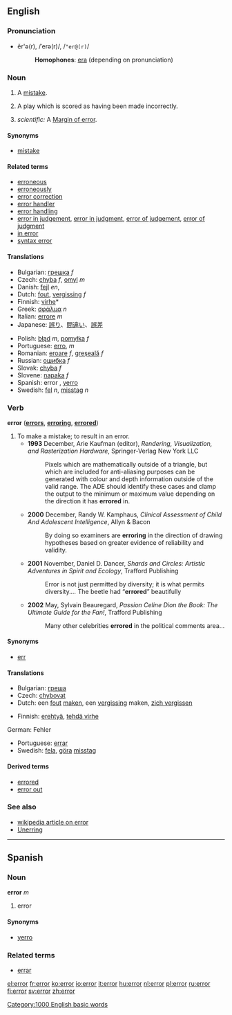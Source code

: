 ==English==

===Pronunciation===
*ĕr'ə(r), /ˈerə(r)/, /<tt>"er@(r)</tt>/
*:'''Homophones''': [[era]] (depending on pronunciation)

===Noun===
{{en-noun-reg}}

# A [[mistake]].
# {{baseball}} A play which is scored as having been made incorrectly.
# ''scientific:'' A [[w:Margin of error|Margin of error]].

====Synonyms====
*[[mistake]]

====Related terms====
*[[erroneous]]
*[[erroneously]]
*[[error correction]]
*[[error handler]]
*[[error handling]]
*[[error in judgement]], [[error in judgment]], [[error of judgement]], [[error of judgment]]
*[[in error]]
*[[syntax error]]

====Translations====
{{top}}
*Bulgarian: [[грешка]] ''f''
*Czech: [[chyba]] ''f'', [[omyl]] ''m''
*Danish: [[fejl]] ''en'',
*Dutch: [[fout]], [[vergissing]] ''f''
*Finnish: [[virhe]]*
*Greek: [[σφάλμα]] ''n''
*Italian: [[errore]] ''m''
*Japanese: [[誤り]]、[[間違い]]、[[誤差]]
{{mid}}
*Polish: [[błąd]] ''m'', [[pomyłka]] ''f''
*Portuguese: [[erro]], ''m''
*Romanian: [[eroare]] ''f'', [[greşeală]] ''f''
*Russian: [[oшибкa]] ''f''
*Slovak: [[chyba]] ''f''
*Slovene: [[napaka]] ''f''
*Spanish: error {{m}}, [[yerro]] {{m}}
*Swedish: [[fel]] ''n'', [[misstag]] ''n''
{{bottom}}

===Verb===
'''error''' ('''[[errors]]''', '''[[erroring]]''', '''[[errored]]''')

# To make a mistake; to result in an error.
#*'''1993''' December, Arie Kaufman (editor), ''Rendering, Visualization, and Rasterization Hardware'', Springer-Verlag New York LLC
#*:Pixels which are mathematically outside of a triangle, but which are included for anti-aliasing purposes can be generated with colour and depth information outside of the valid range. The ADE should identify these cases and clamp the output to the minimum or maximum value depending on the direction it has '''errored''' in.
#*'''2000''' December, Randy W. Kamphaus, ''Clinical Assessment of Child And Adolescent Intelligence'', Allyn & Bacon
#*:By doing so examiners are '''erroring''' in the direction of drawing hypotheses based on greater evidence of reliability and validity.
#*'''2001''' November, Daniel D. Dancer, ''Shards and Circles: Artistic Adventures in Spirit and Ecology'', Trafford Publishing
#*:Error is not just permitted by diversity; it is what permits diversity.''...'' The beetle had “'''errored'''” beautifully
#*'''2002''' May, Sylvain Beauregard, ''Passion Celine Dion the Book: The Ultimate Guide for the Fan!'', Trafford Publishing
#*:Many other celebrities '''errored''' in the political comments area...<!--[sic.]-->

====Synonyms====
*[[err]]

====Translations====
{{top}}
*Bulgarian: [[греша]]
*Czech: [[chybovat]]
*Dutch: een [[fout]] [[maken]], een [[vergissing]] maken, [[zich vergissen]]
{{mid}}
*Finnish: [[erehtyä]], [[tehdä virhe]]
German: Fehler

*Portuguese: [[errar]]
*Swedish: [[fela]], [[göra]] [[misstag]]
{{bottom}}

====Derived terms====
*[[errored]]
*[[error out]]

===See also===
*[[w:en:Error|wikipedia article on error]]
*[[Unerring]]

-----

==Spanish==
===Noun===
'''error''' ''m''

# error

====Synonyms====
*[[yerro]]

===Related terms===
*[[errar]]

[[Category:1000 English basic words]]

[[el:error]]
[[fr:error]]
[[ko:error]]
[[io:error]]
[[it:error]]
[[hu:error]]
[[nl:error]]
[[pl:error]]
[[ru:error]]
[[fi:error]]
[[sv:error]]
[[zh:error]]